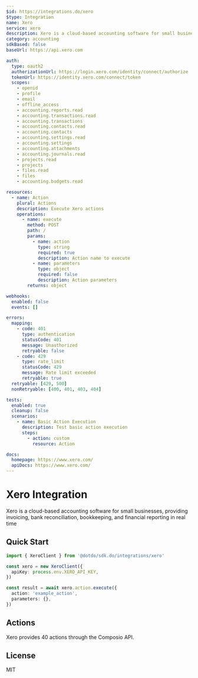 ```yaml
---
$id: https://integrations.do/xero
$type: Integration
name: Xero
service: xero
description: Xero is a cloud-based accounting software for small businesses, providing invoicing, bank reconciliation, bookkeeping, and financial reporting in real time
category: accounting
sdkBased: false
baseUrl: https://api.xero.com

auth:
  type: oauth2
  authorizationUrl: https://login.xero.com/identity/connect/authorize
  tokenUrl: https://identity.xero.com/connect/token
  scopes:
    - openid
    - profile
    - email
    - offline_access
    - accounting.reports.read
    - accounting.transactions.read
    - accounting.transactions
    - accounting.contacts.read
    - accounting.contacts
    - accounting.settings.read
    - accounting.settings
    - accounting.attachments
    - accounting.journals.read
    - projects.read
    - projects
    - files.read
    - files
    - accounting.budgets.read

resources:
  - name: Action
    plural: Actions
    description: Execute Xero actions
    operations:
      - name: execute
        method: POST
        path: /
        params:
          - name: action
            type: string
            required: true
            description: Action name to execute
          - name: parameters
            type: object
            required: false
            description: Action parameters
        returns: object

webhooks:
  enabled: false
  events: []

errors:
  mapping:
    - code: 401
      type: authentication
      statusCode: 401
      message: Unauthorized
      retryable: false
    - code: 429
      type: rate_limit
      statusCode: 429
      message: Rate limit exceeded
      retryable: true
  retryable: [429, 500]
  nonRetryable: [400, 401, 403, 404]

tests:
  enabled: true
  cleanup: false
  scenarios:
    - name: Basic Action Execution
      description: Test basic action execution
      steps:
        - action: custom
          resource: Action

docs:
  homepage: https://www.xero.com/
  apiDocs: https://www.xero.com/
---
```


# Xero Integration

Xero is a cloud-based accounting software for small businesses, providing invoicing, bank reconciliation, bookkeeping, and financial reporting in real time

## Quick Start

```typescript
import { XeroClient } from '@dotdo/sdk.do/integrations/xero'

const xero = new XeroClient({
  apiKey: process.env.XERO_API_KEY,
})

const result = await xero.action.execute({
  action: 'example_action',
  parameters: {},
})
```

## Actions

Xero provides 40 actions through the Composio API.

## License

MIT
